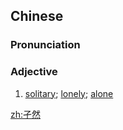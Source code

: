 ==Chinese==
{{zh-forms}}

===Pronunciation===
{{zh-pron
|m=jiérán
|cat=a
}}

===Adjective===
{{zh-adj}}

# [[solitary]]; [[lonely]]; [[alone]]

[[zh:孑然]]